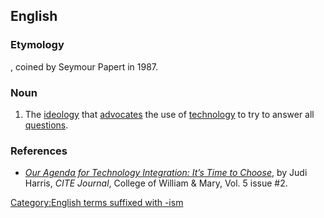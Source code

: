 ==English==

===Etymology===
{{blend|en|techno-|egocentrism}}, coined by Seymour Papert in 1987.

===Noun===
{{en-noun|-}}

# The [[ideology]] that [[advocate]]s the use of [[technology]] to try to answer all [[question]]s.

===References===
* ''[http://www.citejournal.org/vol5/iss2/editorial/article1.cfm Our Agenda for Technology Integration: It’s Time to Choose]'', by Judi Harris, ''CITE Journal'', College of William & Mary, Vol. 5 issue #2.

[[Category:English terms suffixed with -ism]]